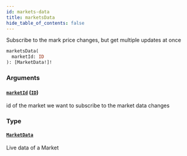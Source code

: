 ```yaml
---
id: markets-data
title: marketsData
hide_table_of_contents: false
---
```



Subscribe to the mark price changes, but get multiple updates at once

```graphql
marketsData(
  marketId: ID
): [MarketData!]!
```


### Arguments

#### [`marketId`](#) ([`ID`](/mainnet/api/graphql/scalars/id))

id of the market we want to subscribe to the market data changes


### Type

#### [`MarketData`](/mainnet/api/graphql/objects/market-data)

Live data of a Market




